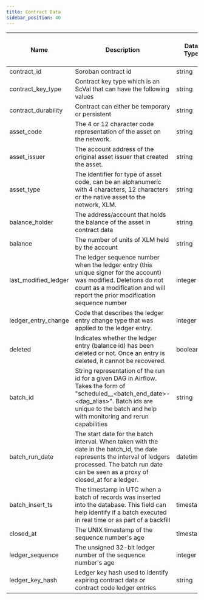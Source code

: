 ```yaml
---
title: Contract Data
sidebar_position: 40
---
```


| Name                 | Description                                                                                                                                                                                                    | Data Type | Domain Values | Primary Key? | Natural Key? | Partition or Cluster Field? | Required? | Notes |
| -------------------- | -------------------------------------------------------------------------------------------------------------------------------------------------------------------------------------------------------------- | --------- | ------------- | ------------ | ------------ | --------------------------- | --------- | ----- |
| contract_id          | Soroban contract id                                                                                                                                                                                            | string    |               |              | Yes          | Cluster                     | Yes       |       |
| contract_key_type    | Contract key type which is an ScVal that can have the following values                                                                                                                                         | string    |               |              |              |                             |           |       |
| contract_durability  | Contract can either be temporary or persistent                                                                                                                                                                 | string    |               |              |              |                             |           |       |
| asset_code           | The 4 or 12 character code representation of the asset on the network.                                                                                                                                         | string    |               |              |              |                             |           |       |
| asset_issuer         | The account address of the original asset issuer that created the asset.                                                                                                                                       | string    |               |              |              |                             |           |       |
| asset_type           | The identifier for type of asset code, can be an alphanumeric with 4 characters, 12 characters or the native asset to the network, XLM.                                                                        | string    |               |              |              |                             |           |       |
| balance_holder       | The address/account that holds the balance of the asset in contract data                                                                                                                                       | string    |               |              |              |                             |           |       |
| balance              | The number of units of XLM held by the account                                                                                                                                                                 | string    |               |              |              |                             |           |       |
| last_modified_ledger | The ledger sequence number when the ledger entry (this unique signer for the account) was modified. Deletions do not count as a modification and will report the prior modification sequence number            | integer   |               |              | Yes          | Cluster                     | Yes       |       |
| ledger_entry_change  | Code that describes the ledger entry change type that was applied to the ledger entry.                                                                                                                         | integer   |               |              |              |                             | Yes       |       |
| deleted              | Indicates whether the ledger entry (balance id) has been deleted or not. Once an entry is deleted, it cannot be recovered.                                                                                     | boolean   |               |              |              |                             | Yes       |       |
| batch_id             | String representation of the run id for a given DAG in Airflow. Takes the form of "scheduled__<batch_end_date>-<dag_alias>". Batch ids are unique to the batch and help with monitoring and rerun capabilities | string    |               |              |              |                             | Yes       |       |
| batch_run_date       | The start date for the batch interval. When taken with the date in the batch_id, the date represents the interval of ledgers processed. The batch run date can be seen as a proxy of closed_at for a ledger.   | datetime  |               |              |              |                             | Yes       |       |
| batch_insert_ts      | The timestamp in UTC when a batch of records was inserted into the database. This field can help identify if a batch executed in real time or as part of a backfill                                            | timestamp |               |              |              |                             | Yes       |       |
| closed_at            | The UNIX timestamp of the sequence number's age                                                                                                                                                                | timestamp |               |              |              | Partition                   | Yes       |       |
| ledger_sequence      | The unsigned 32-bit ledger number of the sequence number's age                                                                                                                                                 | integer   |               |              | Yes          |                             | Yes       |       |
| ledger_key_hash      | Ledger key hash used to identify expiring contract data or contract code ledger entries                                                                                                                        | string    |               |              | Yes          |                             | Yes<br>   |